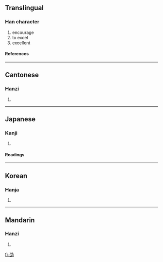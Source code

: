 ==Translingual==
===Han character===
{{Han char|rn=19|rad=力|as=05|sn=7|four=1462<sub>7</sub>|canj=尸口大尸 (SRKS)}}
# encourage
# to excel
# excellent
====References====
{{Han ref|kx=0147.020|dkj=02318|dj=0331.050|hdz=10369.050|uh=52AD|ud=21165|bh=CA6F|bd=51823}}
----
==Cantonese==
===Hanzi===
{{yue-hanzi|jyut=|y=siu6}}
# {{defn|Cantonese}}
----
==Japanese==
===Kanji===
{{ja-kanji|grade=|rs=力05}}
# {{defn|Japanese}} 
====Readings====
{{ja-readings|on=[[しょう]] (shō)|kun=[[つとめる]] (tsutomeru)}}
----
==Korean==
===Hanja===
{{ko-hanja|hangeul=초|rv=cho|mr=ch'o}}
# {{defn|Korean}}
----
==Mandarin==
===Hanzi===
{{cmn-hanzi|pin=[[shào]] ([[shao4]])|wg=shao<sup>4</sup>}}
# {{defn|Mandarin}}

[[fr:劭]]